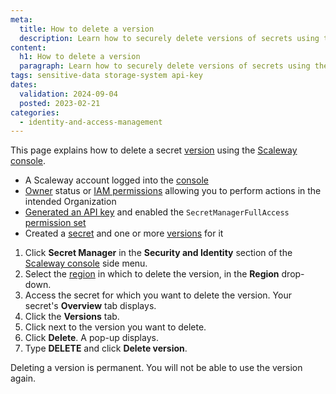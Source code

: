 ```yaml
---
meta:
  title: How to delete a version
  description: Learn how to securely delete versions of secrets using the Scaleway console. Follow these steps to effectively manage your sensitive data.
content:
  h1: How to delete a version
  paragraph: Learn how to securely delete versions of secrets using the Scaleway console. Follow these steps to effectively manage your sensitive data.
tags: sensitive-data storage-system api-key
dates:
  validation: 2024-09-04
  posted: 2023-02-21
categories:
  - identity-and-access-management
---
```


This page explains how to delete a secret [version](/identity-and-access-management/secret-manager/concepts/#version) using the [Scaleway console](https://console.scaleway.com).

<Macro id="requirements" />

- A Scaleway account logged into the [console](https://console.scaleway.com)
- [Owner](/identity-and-access-management/iam/concepts/#owner) status or [IAM permissions](/identity-and-access-management/iam/concepts/#permission) allowing you to perform actions in the intended Organization
- [Generated an API key](/identity-and-access-management/iam/how-to/create-api-keys/) and enabled the `SecretManagerFullAccess` [permission set](/identity-and-access-management/iam/reference-content/permission-sets/)
- Created a [secret](/identity-and-access-management/secret-manager/how-to/create-secret/) and one or more [versions](/identity-and-access-management/secret-manager/how-to/create-version/) for it

1. Click **Secret Manager** in the **Security and Identity** section of the [Scaleway console](https://console.scaleway.com/) side menu.
2. Select the [region](/identity-and-access-management/secret-manager/concepts/#region) in which to delete the version, in the **Region** drop-down.
3. Access the secret for which you want to delete the version. Your secret's **Overview** tab displays.
4. Click the **Versions** tab.
5. Click <Icon name="more" /> next to the version you want to delete.
6. Click **Delete**. A pop-up displays.
7. Type **DELETE** and click **Delete version**.

<Message type="important">
 Deleting a version is permanent. You will not be able to use the version again.
</Message>


